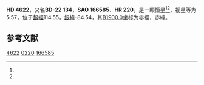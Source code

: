 {{Starbox begin
| name = HD 4622
}}
{{Starbox observe
| epoch = [[J2000.0|J2000.0]]
| constell = {{星座名待查}}<ref name=SIMBAD>{{cite web
 | url=http://simbad.u-strasbg.fr/simbad/sim-id?Ident=HR+220
 | title =Pulsating variable Star
 | publisher=Centre de Données astronomiques de Strasbourg
 | work=SIMBAD
 | accessdate=2012-07-13}}</ref><ref name=DATA>{{cite web
 | url=http://vizier.u-strasbg.fr/viz-bin/VizieR-5?-out.add=.&-source=5050&-corr=PK=HR&-out.max=9999&HR=220
 | title=VizieR Detailed Page
 | accessdate=2012-07-13
 | archive-date=2019-02-16
 | archive-url=https://web.archive.org/web/20190216112746/http://vizier.u-strasbg.fr/viz-bin/VizieR-5?-out.add=.&-source=5050&-corr=PK=HR&-out.max=9999&HR=220
 | dead-url=no
 }}</ref>
| 星官 = 
| ra = {{RA|0|48|1.1}}<ref name=SIMBAD /><ref name=DATA />
| dec = {{DEC|-21|43|21}}<ref name=SIMBAD /><ref name=DATA />
| appmag_v = 5.57<ref name=SIMBAD /><ref name=DATA />
}}
{{Starbox character
| class = B9V<ref name=SIMBAD /><ref name=DATA />
| b-v = -0.06<ref name=SIMBAD /><ref name=DATA />
| u-b = -0.12<ref name=SIMBAD /><ref name=DATA />
| r-i = <ref name=SIMBAD /><ref name=DATA />
| variable = 
}}
{{Starbox astrometry
| radial_v = -0.12
| prop_mo_ra = 21
| parallax = 
| p_error = 
}}
{{Starbox catalog
| names =BD-22 134，[[SAO星表|SAO]] 166585，[[HD星表|HD]] 4622，[[HR星表|HR]] 220}}
{{Starbox reference |Simbad=HR+220}}
{{Starbox end}}

'''HD 4622'''，又名'''BD-22 134'''，'''SAO 166585'''、'''HR 220'''，是一颗恒星<ref name=SIMBAD /><ref name=DATA />，视星等为5.57，位于[[銀道座標系|銀經]]114.55，[[銀道座標系|銀緯]]-84.54，其[[B1900.0|B1900.0]]坐标为赤經{{RA|0|43|4.1}}，赤緯{{DEC|-22|-84.54|5}}。

== 参考文献 ==
{{reflist}}

{{star-stub}}

[[Category:HD和HDE天體|4622]]
[[Category:HR天體|0220]]
[[Category:SAO天體|166585]]